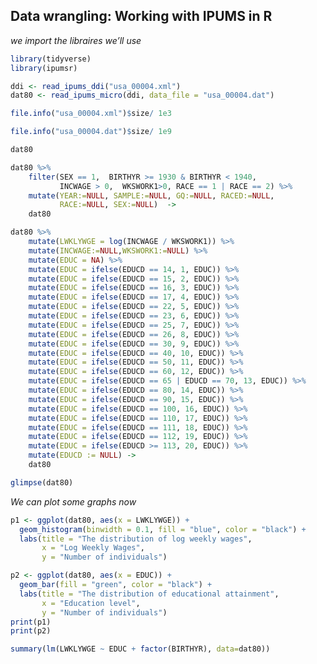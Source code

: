 ## Data wrangling: Working with IPUMS in R
*we import the libraires we'll use*
```{r, message=FALSE}
library(tidyverse)
library(ipumsr)

ddi <- read_ipums_ddi("usa_00004.xml")
dat80 <- read_ipums_micro(ddi, data_file = "usa_00004.dat")

```

```{r}
file.info("usa_00004.xml")$size/ 1e3
```
```{r}
file.info("usa_00004.dat")$size/ 1e9
```
```{r}
dat80
```
```{r}
dat80 %>%
    filter(SEX == 1,  BIRTHYR >= 1930 & BIRTHYR < 1940,
           INCWAGE > 0,  WKSWORK1>0, RACE == 1 | RACE == 2) %>%
    mutate(YEAR:=NULL, SAMPLE:=NULL, GQ:=NULL, RACED:=NULL,
           RACE:=NULL, SEX:=NULL)  ->
    dat80
```

```{r}
dat80 %>%
    mutate(LWKLYWGE = log(INCWAGE / WKSWORK1)) %>%
    mutate(INCWAGE:=NULL,WKSWORK1:=NULL) %>%
    mutate(EDUC = NA) %>%
    mutate(EDUC = ifelse(EDUCD == 14, 1, EDUC)) %>%
    mutate(EDUC = ifelse(EDUCD == 15, 2, EDUC)) %>%
    mutate(EDUC = ifelse(EDUCD == 16, 3, EDUC)) %>%
    mutate(EDUC = ifelse(EDUCD == 17, 4, EDUC)) %>%
    mutate(EDUC = ifelse(EDUCD == 22, 5, EDUC)) %>%
    mutate(EDUC = ifelse(EDUCD == 23, 6, EDUC)) %>%
    mutate(EDUC = ifelse(EDUCD == 25, 7, EDUC)) %>%
    mutate(EDUC = ifelse(EDUCD == 26, 8, EDUC)) %>%
    mutate(EDUC = ifelse(EDUCD == 30, 9, EDUC)) %>%
    mutate(EDUC = ifelse(EDUCD == 40, 10, EDUC)) %>%
    mutate(EDUC = ifelse(EDUCD == 50, 11, EDUC)) %>%
    mutate(EDUC = ifelse(EDUCD == 60, 12, EDUC)) %>%
    mutate(EDUC = ifelse(EDUCD == 65 | EDUCD == 70, 13, EDUC)) %>%
    mutate(EDUC = ifelse(EDUCD == 80, 14, EDUC)) %>%
    mutate(EDUC = ifelse(EDUCD == 90, 15, EDUC)) %>%
    mutate(EDUC = ifelse(EDUCD == 100, 16, EDUC)) %>%
    mutate(EDUC = ifelse(EDUCD == 110, 17, EDUC)) %>%
    mutate(EDUC = ifelse(EDUCD == 111, 18, EDUC)) %>%
    mutate(EDUC = ifelse(EDUCD == 112, 19, EDUC)) %>%
    mutate(EDUC = ifelse(EDUCD >= 113, 20, EDUC)) %>%
    mutate(EDUCD := NULL) ->
    dat80
```

```{r}
glimpse(dat80)
```
*We can plot some graphs now*
```{r, warning=FALSE, figures-side, fig.show='hold', out.width="50%"}
p1 <- ggplot(dat80, aes(x = LWKLYWGE)) +
  geom_histogram(binwidth = 0.1, fill = "blue", color = "black") +
  labs(title = "The distribution of log weekly wages",
       x = "Log Weekly Wages",
       y = "Number of individuals")

p2 <- ggplot(dat80, aes(x = EDUC)) +
  geom_bar(fill = "green", color = "black") +
  labs(title = "The distribution of educational attainment",
       x = "Education level",
       y = "Number of individuals")
print(p1)
print(p2)
```

```{r}
summary(lm(LWKLYWGE ~ EDUC + factor(BIRTHYR), data=dat80))
```